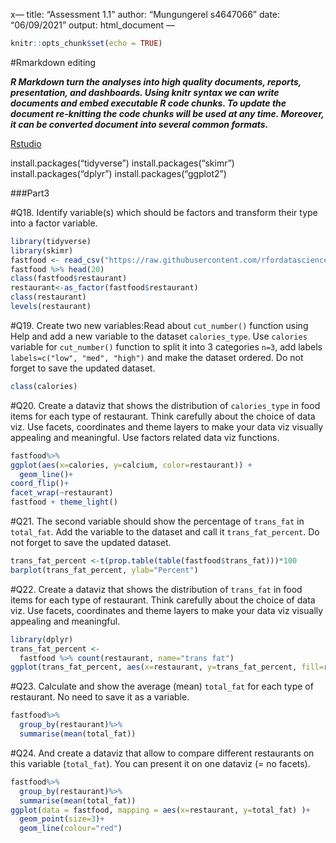 x---
title: "Assessment 1.1"
author: "Mungungerel s4647066"
date: "06/09/2021"
output: html_document
---

```{r setup, include=FALSE}
knitr::opts_chunk$set(echo = TRUE)
```

#Rmarkdown editing

**_R Markdown turn the analyses into high quality documents, reports, presentation, and dashboards. Using knitr syntax we can write documents and embed executable R code chunks. To update the document re-knitting the code chunks will be used at any time. Moreover, it can be converted document into several common formats._**


[Rstudio](https://rmarkdown.rstudio.com/lesson-8.html)

install.packages("tidyverse")
install.packages("skimr")
install.packages("dplyr")
install.packages("ggplot2")



###Part3

#Q18. Identify variable(s) which should be factors and transform their type into a factor variable.
```{r}
library(tidyverse)
library(skimr)
fastfood <- read_csv("https://raw.githubusercontent.com/rfordatascience/tidytuesday/master/data/2018/2018-09-04/fastfood_calories.csv")
fastfood %>% head(20)
class(fastfood$restaurant)
restaurant<-as_factor(fastfood$restaurant)
class(restaurant)
levels(restaurant)
```



#Q19. Create two new variables:Read about `cut_number()` function using Help and add a new variable to the dataset `calories_type`. Use `calories` variable for `cut_number()` function to split it into 3 categories `n=3`, add labels `labels=c("low", "med", "high")` and make the dataset ordered. Do not forget to save the updated dataset. 

```{r}


class(calories)


```



#Q20. Create a dataviz that shows the distribution of `calories_type` in food items for each type of restaurant. Think carefully about the choice of data viz. Use facets, coordinates and theme layers to make your data viz visually appealing and meaningful. Use factors related data viz functions.

```{r}


fastfood%>%
ggplot(aes(x=calories, y=calcium, color=restaurant)) +
  geom_line()+
coord_flip()+
facet_wrap(~restaurant)
fastfood + theme_light()
```


#Q21. The second variable should show the percentage of `trans_fat` in `total_fat`. Add the variable to the dataset and call it `trans_fat_percent`. Do not forget to save the updated dataset. 
```{r}
trans_fat_percent <-t(prop.table(table(fastfood$trans_fat)))*100
barplot(trans_fat_percent, ylab="Percent")

```


#Q22. Create a dataviz that shows the distribution of `trans_fat` in food items for each type of restaurant. Think carefully about the choice of data viz. Use facets, coordinates and theme layers to make your data viz visually appealing and meaningful.
```{r}
library(dplyr)
trans_fat_percent <- 
  fastfood %>% count(restaurant, name="trans fat")
ggplot(trans_fat_percent, aes(x=restaurant, y=trans_fat_percent, fill=restaurant))+ geom_bar(stat = "count")


```


#Q23. Calculate and show the average (mean)  `total_fat` for each type of restaurant. No need to save it as a variable.

```{r}
fastfood%>%
  group_by(restaurant)%>%
  summarise(mean(total_fat))
```


#Q24. And create a dataviz that allow to compare different restaurants on this variable (`total_fat`). You can present it on one dataviz (= no facets). 

```{r}
fastfood%>%
  group_by(restaurant)%>%
  summarise(mean(total_fat))
ggplot(data = fastfood, mapping = aes(x=restaurant, y=total_fat) )+
  geom_point(size=3)+
  geom_line(colour="red")

```
  

